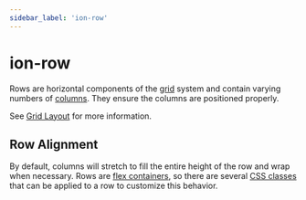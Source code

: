 ```yaml
---
sidebar_label: 'ion-row'
---
```



# ion-row

Rows are horizontal components of the [grid](grid.mdx) system and contain varying numbers of
[columns](col.mdx). They ensure the columns are positioned properly.

See [Grid Layout](../layout/grid.mdx) for more information.

## Row Alignment

By default, columns will stretch to fill the entire height of the row and wrap when necessary. Rows are [flex containers](https://developer.mozilla.org/en-US/docs/Glossary/Flex_Container), so there are several [CSS classes](../layout/css-utilities.mdx#flex-container-properties) that can be applied to a row to customize this behavior.
